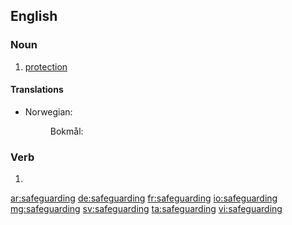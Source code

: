 {{also|safe-guarding}}
==English==

===Noun===
{{en-noun|-}}

# [[protection]]

====Translations====
{{trans-top|protection}}
* Norwegian:
*: Bokmål: {{t|nb|ivaretakelse|m}}
{{trans-mid}}
{{trans-bottom}}

===Verb===
{{head|en|present participle}}

# {{present participle of|safeguard|lang=en|nocat=1}}

[[ar:safeguarding]]
[[de:safeguarding]]
[[fr:safeguarding]]
[[io:safeguarding]]
[[mg:safeguarding]]
[[sv:safeguarding]]
[[ta:safeguarding]]
[[vi:safeguarding]]